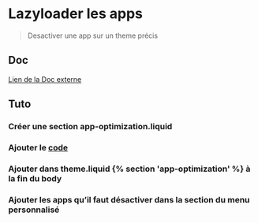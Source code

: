 # Lazyloader les apps 
> Desactiver une app sur un theme précis

## Doc
[Lien de la Doc externe](https://sections.design/blogs/shopify/app-optimization)

## Tuto

### Créer une section app-optimization.liquid

### Ajouter le [code](https://github.com/mirceapiturca/Sections/blob/master/App%20Optimization/app-optimization.liquid)

### Ajouter dans theme.liquid {% section 'app-optimization' %} à la fin du body

### Ajouter les apps qu’il faut désactiver dans la section du menu personnalisé